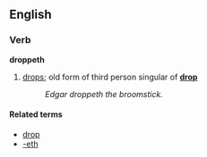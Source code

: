 ==English==

===Verb===
'''droppeth'''

# [[drops]]; old form of third person singular of '''[[drop]]'''
#: ''Edgar droppeth the broomstick.''

====Related terms====
* [[drop]]
* [[-eth]]